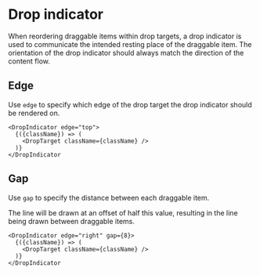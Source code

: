 # Drop indicator

When reordering draggable items within drop targets, a drop indicator is used to communicate the intended resting place of the draggable item. The orientation of the drop indicator should always match the direction of the content flow.

## Edge

Use `edge` to specify which edge of the drop target the drop indicator should be rendered on.

```
<DropIndicator edge="top">
  {({className}) => (
    <DropTarget className={className} />
  )}
</DropIndicator
```

## Gap

Use `gap` to specify the distance between each draggable item.

The line will be drawn at an offset of half this value, resulting in the line being drawn between draggable items.

```
<DropIndicator edge="right" gap={8}>
  {({className}) => (
    <DropTarget className={className} />
  )}
</DropIndicator
```